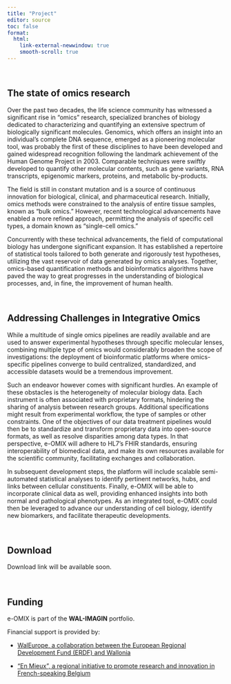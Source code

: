```yaml
---
title: "Project"
editor: source
toc: false
format:
  html: 
    link-external-newwindow: true
    smooth-scroll: true
---
```


\

## The state of omics research

Over the past two decades, the life science community has witnessed a significant rise in "omics" research, specialized branches of biology dedicated to characterizing and quantifying an extensive spectrum of biologically significant molecules. Genomics, which offers an insight into an individual's complete DNA sequence, emerged as a pioneering molecular tool, was probably the first of these disciplines to have been developed and gained widespread recognition following the landmark achievement of the Human Genome Project in 2003. Comparable techniques were swiftly developed to quantify other molecular contents, such as gene variants, RNA transcripts, epigenomic markers, proteins, and metabolic by-products.

The field is still in constant mutation and is a source of continuous innovation for biological, clinical, and pharmaceutical research. Initially, omics methods were constrained to the analysis of entire tissue samples, known as "bulk omics." However, recent technological advancements have enabled a more refined approach, permitting the analysis of specific cell types, a domain known as "single-cell omics."

Concurrently with these technical advancements, the field of computational biology has undergone significant expansion. It has established a repertoire of statistical tools tailored to both generate and rigorously test hypotheses, utilizing the vast reservoir of data generated by omics analyses. Together, omics-based quantification methods and bioinformatics algorithms have paved the way to great progresses in the understanding of biological processes, and, in fine, the improvement of human health.

\

## Addressing Challenges in Integrative Omics

While a multitude of single omics pipelines are readily available and are used to answer experimental hypotheses through specific molecular lenses, combining multiple type of omics would considerably broaden the scope of investigations: the deployment of bioinformatic platforms where omics-specific pipelines converge to build centralized, standardized, and accessible datasets would be a tremendous improvement.

Such an endeavor however comes with significant hurdles. An example of these obstacles is the heterogeneity of molecular biology data. Each instrument is often associated with proprietary formats, hindering the sharing of analysis between research groups. Additional specifications might result from experimental workflow, the type of samples or other constraints. One of the objectives of our data treatment pipelines would then be to standardize and transform proprietary data into open-source formats, as well as resolve disparities among data types. In that perspective, e-OMIX will adhere to HL7's FHIR standards, ensuring interoperability of biomedical data, and make its own resources available for the scientific community, facilitating exchanges and collaboration.

In subsequent development steps, the platform will include scalable semi-automated statistical analyses to identify pertinent networks, hubs, and links between cellular constituents. Finally, e-OMIX will be able to incorporate clinical data as well, providing enhanced insights into both normal and pathological phenotypes. As an integrated tool, e-OMIX could then be leveraged to advance our understanding of cell biology, identify new biomarkers, and facilitate therapeutic developments.

\

## Download

Download link will be available soon.

\

## Funding

e-OMIX is part of the **WAL-IMAGIN** portfolio.

Financial support is provided by:

-   [WalEurope, a collaboration between the European Regional Development Fund (ERDF) and Wallonia](https://europe.wallonie.be)

-   ["En Mieux", a regional initiative to promote research and innovation in French-speaking Belgium](www.enmieux.be "En Mieux")
